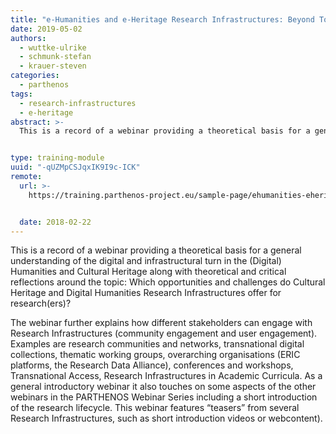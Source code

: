 ```yaml
---
title: "e-Humanities and e-Heritage Research Infrastructures: Beyond Tools"
date: 2019-05-02
authors:
  - wuttke-ulrike
  - schmunk-stefan
  - krauer-steven
categories:
  - parthenos
tags:
  - research-infrastructures
  - e-heritage
abstract: >-
  This is a record of a webinar providing a theoretical basis for a general understanding of the digital and infrastructural turn in the (Digital) Humanities and Cultural Heritage along with theoretical and critical reflections around the topic: Which opportunities and challenges do Cultural Heritage and Digital Humanities Research Infrastructures offer for research(ers)?


type: training-module
uuid: "-qUZMpCSJqxIK9I9c-ICK"
remote:
  url: >-
    https://training.parthenos-project.eu/sample-page/ehumanities-eheritage-webinar-series/webinar-beyond-tools/


  date: 2018-02-22
---
```


This is a record of a webinar providing a theoretical basis for a general understanding of the digital and infrastructural turn in the (Digital) Humanities and Cultural Heritage along with theoretical and critical reflections around the topic: Which opportunities and challenges do Cultural Heritage and Digital Humanities Research Infrastructures offer for research(ers)?

The webinar further explains how different stakeholders can engage with Research Infrastructures (community engagement and user engagement). Examples are research communities and networks, transnational digital collections, thematic working groups, overarching organisations (ERIC platforms, the Research Data Alliance), conferences and workshops, Transnational Access, Research Infrastructures in Academic Curricula. As a general introductory webinar it also touches on some aspects of the other webinars in the PARTHENOS Webinar Series including a short introduction of the research lifecycle. This webinar features “teasers” from several Research Infrastructures, such as short introduction videos or webcontent).

<CTA
  title="Interested in learning more?"
  subtitle="Check out e-Humanities and e-Heritage Research Infrastructures: Beyond Tools on PARTHENOS"
  url="https://training.parthenos-project.eu/sample-page/ehumanities-eheritage-webinar-series/webinar-beyond-tools/"
/>
